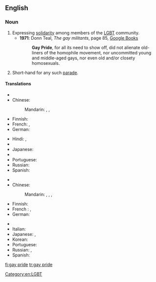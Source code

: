 {{wikipedia}}
==English==

===Noun===
{{en-noun|sg=[[gay]] [[pride]]|-}}

# Expressing [[solidarity]] among members of the [[LGBT]] community.
#* '''1971''': Donn Teal, ''The gay militants'', page 85, [http://books.google.co.uk/books?id=iyUEAQAAIAAJ&q=gay+pride&dq=gay+pride&hl=en&sa=X&ei=kZeqT72_C8bBhAeG8ImjAg&redir_esc=y Google Books]
#*: '''Gay Pride''', for all its need to show off, did not alienate old-liners of the homophile movement, nor uncommitted young and middle-aged gays, nor even old and/or closety homosexuals.
# Short-hand for any such [[parade]].

====Translations====
{{trans-top|expression of solidarity}}
* {{trreq|ar}}
* Chinese:
*: Mandarin: {{t|cmn|同性戀自豪|sc=Hani}}, {{t|cmn|同性恋自豪|tr=tóngxìngliàn zìháo|sc=Hani}}, {{t|cmn|同志自豪|tr=tóngzhì zìháo|sc=Hani}}
* Finnish: {{t+|fi|pride}}
* French: {{t-|fr|Gay Pride|m}}, {{t-|fr|Fierté Gaie|f}}
* German: {{t-|de|Gay Pride}}
{{trans-mid}}
* Hindi: {{t-|hi|गे प्राइड|m|tr=gē prā'iḍ|sc=Deva}}, {{t-|hi|गे गर्व|m|tr=gē garv|sc=Deva}}
* {{trreq|it}}
* Japanese: {{t-|ja|ゲイ・プライド|tr=gei-puraido|sc=Jpan}}
* {{trreq|ko}}
* Portuguese: {{t-|pt|orgulho gay|m}}
* Russian: {{t-|ru|гей-прайд|m|tr=gej-prájd|sc=Cyrl}}
* Spanish: {{t-|es|orgullo gay|m}}
{{trans-bottom}}

{{trans-top|parade}}
* {{trreq|ar}}
* Chinese:
*: Mandarin: {{t|cmn|同性戀遊行|sc=Hani}}, {{t|cmn|同性戀游行|tr=tóngxìngliàn yóuxíng|sc=Hani}}, {{t|cmn|同志遊行|sc=Hani}}, {{t|cmn|同志游行|tr=tóngzhì yóuxíng|sc=Hani}}
* Finnish: {{t-|fi|pride-paraati}}
* French : {{t-|fr|gay pride}}, {{t-|fr|marche des fiertés}}
* German: {{t-|de|Gay Parade|f}}
{{trans-mid}}
* {{trreq|hi}}
* Italian: {{t-|it|gay pride|m}}
* Japanese: {{t-|ja|ゲイ・パレード|tr=gei-parēdo|sc=Jpan}}, {{t-|ja|ゲイ・プライド|tr=gei-puraido|sc=Jpan}}
* Korean: {{t-|ko|게이 퍼레이드|tr=gei peoreideu|sc=Kore}}
* Portuguese: {{t-|pt|parada gay|f}}
* Russian: {{t-|ru|гей-парад|m|tr=gej-parád|sc=Cyrl}}, {{t-|ru|гей-прайд|tr=gej-prájd|sc=Cyrl}}
* Spanish: {{t-|es|desfile gay|m}}
{{trans-bottom}}

[[Category:en:LGBT]]

[[fi:gay pride]]
[[tr:gay pride]]